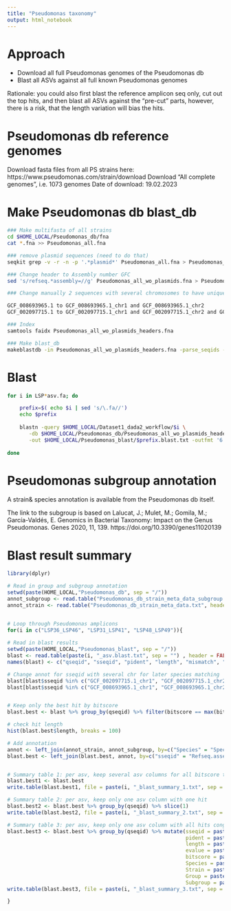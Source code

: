 ```yaml
---
title: "Pseudomonas taxonomy"
output: html_notebook
---
```


# Approach

- Download all full Pseudomonas genomes of the Pseudomonas db
- Blast all ASVs against all full known Pseudomonas genomes

Rationale: you could also first blast the reference amplicon seq only, cut out the top hits, and then blast all ASVs against the "pre-cut" parts, however, there is a risk, that the length variation will bias the hits.



# Pseudomonas db reference genomes 

Download fasta files from all PS strains here:
https://www.pseudomonas.com/strain/download
Download "All complete genomes", i.e. 1073 genomes
Date of download: 19.02.2023


# Make Pseudomonas db blast_db

```bash

### Make multifasta of all strains
cd $HOME_LOCAL/Pseudomonas_db/fna
cat *.fna >> Pseudomonas_all.fna

### remove plasmid sequences (need to do that)
seqkit grep -v -r -n -p '.*plasmid*' Pseudomonas_all.fna > Pseudomonas_all_wo_plasmids.fna

### Change header to Assembly number GFC
sed 's/refseq.*assembly=//g' Pseudomonas_all_wo_plasmids.fna > Pseudomonas_all_wo_plasmids_headers.fna

### Change manually 2 sequences with several chromosomes to have unique headers

GCF_008693965.1 to GCF_008693965.1_chr1 and GCF_008693965.1_chr2
GCF_002097715.1 to GCF_002097715.1_chr1 and GCF_002097715.1_chr2 and GCF_002097715.1_chr3

### Index
samtools faidx Pseudomonas_all_wo_plasmids_headers.fna

### Make blast_db
makeblastdb -in Pseudomonas_all_wo_plasmids_headers.fna -parse_seqids -dbtype nucl

```


# Blast

```bash

for i in LSP*asv.fa; do

    prefix=$( echo $i | sed 's/\.fa//')
    echo $prefix
    
    blastn -query $HOME_LOCAL/Dataset1_dada2_workflow/$i \
       -db $HOME_LOCAL/Pseudomonas_db/Pseudomonas_all_wo_plasmids_headers.fna \
       -out $HOME_LOCAL/Pseudomonas_blast/$prefix.blast.txt -outfmt '6 std sseq'
       
done    
```


# Pseudomonas subgroup annotation

A strain& species annotation is available from the Pseudomonas db itself.

The link to the subgroup is based on 
Lalucat, J.; Mulet, M.; Gomila, M.; García-Valdés, E. Genomics in Bacterial Taxonomy: Impact on the Genus Pseudomonas. Genes 2020, 11, 139. https://doi.org/10.3390/genes11020139 


# Blast result summary

```r
library(dplyr)

# Read in group and subgroup annotation
setwd(paste(HOME_LOCAL,"Pseudomonas_db", sep = "/"))
annot_subgroup <- read.table("Pseudomonas_db_strain_meta_data_subgroup.txt", header = TRUE, sep = "\t", stringsAsFactors = FALSE)
annot_strain <- read.table("Pseudomonas_db_strain_meta_data.txt", header = TRUE, sep = "\t", stringsAsFactors = FALSE)


# Loop through Pseudomonas amplicons
for(i in c("LSP36_LSP46", "LSP31_LSP41", "LSP48_LSP49")){
  
# Read in blast results
setwd(paste(HOME_LOCAL,"Pseudomonas_blast", sep = "/"))
blast <- read.table(paste(i, "_asv.blast.txt", sep = "") , header = FALSE, sep = "\t", stringsAsFactors = FALSE)
names(blast) <- c("qseqid", "sseqid", "pident", "length", "mismatch", "gapopen", "qstart", "qend", "sstart", "send", "evalue", "bitscore", "seq")

# Change annot for sseqid with several chr for later species matching
blast[blast$sseqid %in% c("GCF_002097715.1_chr1", "GCF_002097715.1_chr2", "GCF_002097715.1_chr3"), "sseqid"] <- "GCF_002097715.1"
blast[blast$sseqid %in% c("GCF_008693965.1_chr1", "GCF_008693965.1_chr2"), "sseqid"] <- "GCF_008693965.1"


# Keep only the best hit by bitscore
blast.best <- blast %>% group_by(qseqid) %>% filter(bitscore == max(bitscore)) %>% arrange(qseqid, bitscore) %>% as.data.frame()

# check hit length
hist(blast.best$length, breaks = 100)

# Add annotation
annot <- left_join(annot_strain, annot_subgroup, by=c("Species" = "Species"))
blast.best <- left_join(blast.best, annot, by=c("sseqid" = "Refseq.assembly.accession"))


# Summary table 1: per asv, keep several asv columns for all bitscore top hit
blast.best1 <- blast.best
write.table(blast.best1, file = paste(i, "_blast_summary_1.txt", sep = ""), quote = FALSE, sep = "\t", row.names = FALSE, col.names = TRUE)

# Summary table 2: per asv, keep only one asv column with one hit
blast.best2 <- blast.best %>% group_by(qseqid) %>% slice(1)
write.table(blast.best2, file = paste(i, "_blast_summary_2.txt", sep = ""), quote = FALSE, sep = "\t", row.names = FALSE, col.names = TRUE)

# Summary table 3: per asv, keep only one asv column with all hits congat
blast.best3 <- blast.best %>% group_by(qseqid) %>% mutate(sseqid = paste0(sseqid, collapse = "; "),
                                                          pident = paste0(pident, collapse = "; "),
                                                          length = paste0(length, collapse = "; "),
                                                          evalue = paste0(evalue, collapse = "; "),
                                                          bitscore = paste0(bitscore, collapse = "; "),
                                                          Species = paste0(Species, collapse = "; "),
                                                          Strain = paste0(Strain, collapse = "; "),
                                                          Group = paste0(Group, collapse = "; "),
                                                          Subgroup = paste0(Subgroup, collapse = "; ") ) %>% slice(1)
write.table(blast.best3, file = paste(i, "_blast_summary_3.txt", sep = ""), quote = FALSE, sep = "\t", row.names = FALSE, col.names = TRUE)

}
```

